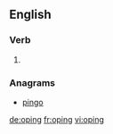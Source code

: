 ==English==

===Verb===
{{head|en}}

# {{present participle of|ope|lang=en}}

===Anagrams===
* [[pingo#English|pingo]]

[[de:oping]]
[[fr:oping]]
[[vi:oping]]